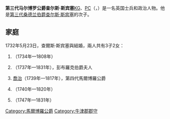 {{noteTA
|1=zh:斯宾塞; zh-tw:史賓賽
}}
{{Infobox officeholder
|honorific-prefix   = [[His_Grace|His Grace]]
|name               = The Duke of Marlborough
|honorific-suffix   = {{postnominals|country=GBR|size=100%|KG|PC}}
|image              = 3rd duke of marlborough.jpg
|imagesize          = 200px
|order              = [[掌璽大臣|掌璽大臣]]
|office             = 
|term_start         = 1755年
|term_end           = 1755年
|alongside          = <!--For two or more people serving in the same position from the same district.  (e.g. United States Senators.)-->
|monarch            = [[乔治二世_(英国)|喬治二世]]
|primeminister      = [[Thomas_Pelham-Holles,_1st_Duke_of_Newcastle|The Duke of Newcastle]]
|predecessor        = [[John_Leveson-Gower,_1st_Earl_Gower|The Earl Gower]]
|successor          = [[Granville_Leveson-Gower,_1st_Marquess_of_Stafford|The Earl Gower]]
|order2             =  [[宮內大臣_(英國)|內廷宮內大臣]]
|term_start2        =  1749年
|term_end2          =  1755年
|monarch2           =  喬治二世
|primeminister2     =  [[Henry_Pelham|Henry Pelham]]<br/>[[Thomas_Pelham-Holles,_1st_Duke_of_Newcastle|The Duke of Newcastle]]
|predecessor2       =  [[William_Cavendish,_3rd_Duke_of_Devonshire|The Duke of Devonshire]]
|successor2         =  [[John_Manners,_3rd_Duke_of_Rutland|The Duke of Rutland]]
|birth_date         = {{Birth date|1706|11|22|df=y}}
|birth_place        = 
|death_date         = {{death date and age|1758|10|20|1706|11|22|df=y}}
|parents            = {{plainlist|
* [[第三代桑德蘭伯爵查爾斯·斯賓塞|第三代桑德蘭伯爵查爾斯·斯賓塞]]
* 安妮·邱吉爾
}}
<!--Military service-->
|nickname           = 
|allegiance         = {{flagcountry|Kingdom of Great Britain	}}
|branch             = {{army|United Kingdom}}
|battles            = [[七年戰爭|七年戰爭]]
|awards             = 
}}

'''第三代马尔博罗公爵查尔斯·斯宾塞'''[[嘉德勋章|KG]]、[[英国枢密院|PC]]（{{lang|en|Charles Spencer, 3rd Duke of Marlborough}}，{{bd|1706年|11月22日|1758年|10月20日}}）是一名英国士兵和政治人物。他是[[第三代桑德兰伯爵查尔斯·斯宾塞|第三代桑德兰伯爵查尔斯·斯宾塞]]的次子。

== 家庭 ==
1732年5月23日，查爾斯·斯宾塞與{{le|伊莉莎白·崔佛|Elizabeth Spencer, Duchess of Marlborough}}結婚，兩人共有3子2女：
# {{le|黛安娜·比亞克拉克|Lady Diana Beauclerk|黛安娜}}（1734年—1808年）
# {{le|伊莉莎白·史賓賽|Elizabeth Herbert, Countess of Pembroke|伊莉莎白}}（1737年—1831年），彭布羅克伯爵夫人
# [[第四代馬爾博羅公爵喬治·史賓賽|喬治]]（1739年—1817年），第四代馬爾博羅公爵
# {{le|查爾斯·史賓賽勳爵|Lord Charles Spencer|查爾斯}}（1740年—1820年）
# {{le|羅伯特·史賓賽勳爵|Lord Robert Spencer|羅伯特}}（1747年—1831年）

{{馬爾博羅公爵}}
{{Authority control}}

{{DEFAULTSORT:Marlborough, Charles Spencer, 3rd Duke Of}}
[[Category:馬爾博羅公爵|Category:馬爾博羅公爵]]
[[Category:牛津郡郡守|Category:牛津郡郡守]]